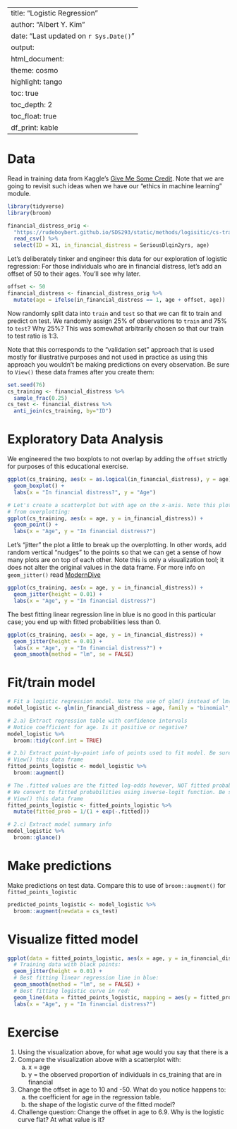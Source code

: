 
---
title: "Logistic Regression"
author: "Albert Y. Kim"
date: "Last updated on `r Sys.Date()`"
output:
  html_document:
    theme: cosmo
    highlight: tango
    toc: true
    toc_depth: 2
    toc_float: true
    df_print: kable
---


# Data

Read in training data from Kaggle's [Give Me Some Credit](https://www.kaggle.com/c/GiveMeSomeCredit/){target="_blank"}. Note that we are going to revisit such ideas when we have our "ethics in machine learning" module.


```r
library(tidyverse)
library(broom)

financial_distress_orig <-
  "https://rudeboybert.github.io/SDS293/static/methods/logisitic/cs-training.csv" %>%
  read_csv() %>%
  select(ID = X1, in_financial_distress = SeriousDlqin2yrs, age)
```

Let's deliberately tinker and engineer this data for our exploration of logistic regression:
For those individuals who are in financial distress, let's add an offset of 50
to their ages. You'll see why later. 

```r
offset <- 50
financial_distress <- financial_distress_orig %>%
  mutate(age = ifelse(in_financial_distress == 1, age + offset, age))
```

Now randomly split data into `train` and `test` so that we can fit to train and
predict on test. We randomly assign 25% of observations to `train` and 75% to `test`? Why 25%? This was somewhat arbitrarily chosen so that our train to test ratio is 1:3. 

Note that this corresponds to the "validation set" approach
that is used mostly for illustrative purposes and not used in practice as using
this approach you wouldn't be making predictions on every observation. Be sure
to `View()` these data frames after you create them:

```r
set.seed(76)
cs_training <- financial_distress %>%
  sample_frac(0.25)
cs_test <- financial_distress %>%
  anti_join(cs_training, by="ID")
```


# Exploratory Data Analysis

We engineered the two boxplots to not overlap by adding the `offset` strictly
for purposes of this educational exercise.

```r
ggplot(cs_training, aes(x = as.logical(in_financial_distress), y = age)) +
  geom_boxplot() +
  labs(x = "In financial distress?", y = "Age")

# Let's create a scatterplot but with age on the x-axis. Note this plot suffers
# from overplotting:
ggplot(cs_training, aes(x = age, y = in_financial_distress)) +
  geom_point() +
  labs(x = "Age", y = "In financial distress?")
```

Let's "jitter" the plot a little to break up the overplotting. In other words,
add random vertical "nudges" to the points so that we can get a sense of how
many plots are on top of each other. Note this is only a visualization tool; it
does not alter the original values in the data frame. For more info on
`geom_jitter()` read
[ModernDive](https://moderndive.com/2-viz.html#overplotting){target="_blank"}

```r
ggplot(cs_training, aes(x = age, y = in_financial_distress)) +
  geom_jitter(height = 0.01) +
  labs(x = "Age", y = "In financial distress?")
```

The best fitting linear regression line in blue is no good in this particular
case; you end up with fitted probabilities less than 0.

```r
ggplot(cs_training, aes(x = age, y = in_financial_distress)) +
  geom_jitter(height = 0.01) +
  labs(x = "Age", y = "In financial distress?") +
  geom_smooth(method = "lm", se = FALSE)
```


# Fit/train model

```r
# Fit a logistic regression model. Note the use of glm() instead of lm()
model_logistic <- glm(in_financial_distress ~ age, family = "binomial", data = cs_training)

# 2.a) Extract regression table with confidence intervals
# Notice coefficient for age. Is it positive or negative?
model_logistic %>%
  broom::tidy(conf.int = TRUE)

# 2.b) Extract point-by-point info of points used to fit model. Be sure to 
# View() this data frame
fitted_points_logistic <- model_logistic %>%
  broom::augment()

# The .fitted values are the fitted log-odds however, NOT fitted probabilities.
# We convert to fitted probabilities using inverse-logit function. Be sure to
# View() this data frame
fitted_points_logistic <- fitted_points_logistic %>%
  mutate(fitted_prob = 1/(1 + exp(-.fitted)))

# 2.c) Extract model summary info
model_logistic %>%
  broom::glance()
```


# Make predictions

Make predictions on test data. Compare this to use of `broom::augment()`
for `fitted_points_logistic`

```r
predicted_points_logistic <- model_logistic %>%
  broom::augment(newdata = cs_test)
```



# Visualize fitted model

```r
ggplot(data = fitted_points_logistic, aes(x = age, y = in_financial_distress)) +
  # Training data with black points:
  geom_jitter(height = 0.01) +
  # Best fitting linear regression line in blue:
  geom_smooth(method = "lm", se = FALSE) +
  # Best fitting logistic curve in red:
  geom_line(data = fitted_points_logistic, mapping = aes(y = fitted_prob), col = "red", size = 1) +
  labs(x = "Age", y = "In financial distress?")
```


# Exercise

1. Using the visualization above, for what age would you say that there is a
2. Compare the visualization above with a scatterplot with:
    a) x = age
    b) y = the observed proportion of individuals in cs_training that are in financial
3. Change the offset in age to 10 and -50. What do you notice happens to:
    a) the coefficient for age in the regression table.
    b) the shape of the logistic curve of the fitted model?
4. Challenge question: Change the offset in age to 6.9. Why is the logistic curve flat? At what value is it?


```r

```
